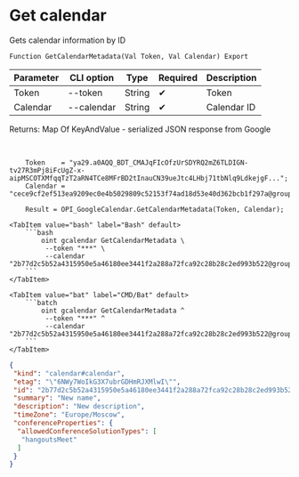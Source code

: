 ﻿---
sidebar_position: 2
description: Get calendar and other functions to work with Google Calendar in the Open Integration Package, a free open-source integration library for 1C:Enterprise 8, OneScript and CLI
keywords: [1C, 1С, 1С:Enterprise, 1С:Enterprise 8.3, API, Integration, Services, Exchange, OneScript, CLI, Google Calendar]
---


# Get calendar
 Gets calendar information by ID



`Function GetCalendarMetadata(Val Token, Val Calendar) Export`

  | Parameter | CLI option | Type | Required | Description |
  |-|-|-|-|-|
  | Token | --token | String | &#x2714; | Token |
  | Calendar | --calendar | String | &#x2714; | Calendar ID |

  
  Returns:  Map Of KeyAndValue - serialized JSON response from Google

<br/>



```bsl title="1C:Enterprise/OneScript code example"
    Token    = "ya29.a0AQQ_BDT_CMAJqFIcOfzUrSDYRQ2mZ6TLDIGN-tv27R3mPj8iFcUgZ-x-aipMSCOTXMfqqTzT2aRN4TCe8MFrBD2tInauCN39ueJtc4LHbj71tbNlq9LdkejgF...";
    Calendar = "cece9cf2ef513ea9209ec0e4b5029809c52153f74ad18d53e40d362bcb1f297a@group.calendar.google.com";

    Result = OPI_GoogleCalendar.GetCalendarMetadata(Token, Calendar);
```
 

 <Tabs>
  
    <TabItem value="bash" label="Bash" default>
        ```bash
            oint gcalendar GetCalendarMetadata \
             --token "***" \
             --calendar "2b77d2c5b52a4315950e5a46180ee3441f2a288a72fca92c28b28c2ed993b522@group.calendar.google.com"
        ```
    </TabItem>
  
    <TabItem value="bat" label="CMD/Bat" default>
        ```batch
            oint gcalendar GetCalendarMetadata ^
             --token "***" ^
             --calendar "2b77d2c5b52a4315950e5a46180ee3441f2a288a72fca92c28b28c2ed993b522@group.calendar.google.com"
        ```
    </TabItem>
</Tabs>


```json title="Result"
{
 "kind": "calendar#calendar",
 "etag": "\"6NWy7WoIkG3X7ubrGDHmRJXMlwI\"",
 "id": "2b77d2c5b52a4315950e5a46180ee3441f2a288a72fca92c28b28c2ed993b522@group.calendar.google.com",
 "summary": "New name",
 "description": "New description",
 "timeZone": "Europe/Moscow",
 "conferenceProperties": {
  "allowedConferenceSolutionTypes": [
   "hangoutsMeet"
  ]
 }
}
```
